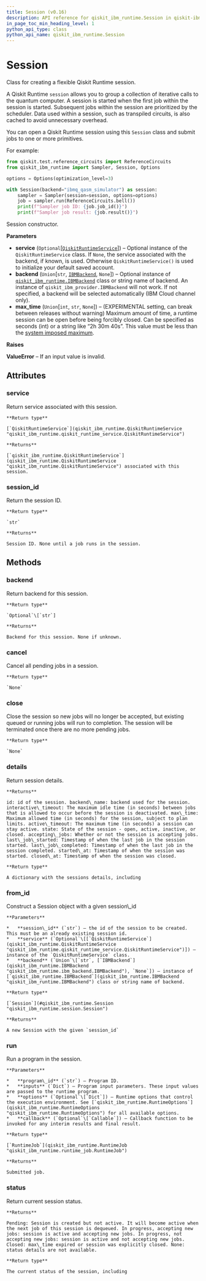 ```yaml
---
title: Session (v0.16)
description: API reference for qiskit_ibm_runtime.Session in qiskit-ibm-runtime v0.16
in_page_toc_min_heading_level: 1
python_api_type: class
python_api_name: qiskit_ibm_runtime.Session
---
```


# Session

<Class id="qiskit_ibm_runtime.Session" isDedicatedPage={true} github="https://github.com/qiskit/qiskit-ibm-runtime/tree/stable/0.16/qiskit_ibm_runtime/session.py" signature="Session(service=None, backend=None, max_time=None)" modifiers="class">
  Class for creating a flexible Qiskit Runtime session.

  A Qiskit Runtime `session` allows you to group a collection of iterative calls to the quantum computer. A session is started when the first job within the session is started. Subsequent jobs within the session are prioritized by the scheduler. Data used within a session, such as transpiled circuits, is also cached to avoid unnecessary overhead.

  You can open a Qiskit Runtime session using this `Session` class and submit jobs to one or more primitives.

  For example:

  ```python
  from qiskit.test.reference_circuits import ReferenceCircuits
  from qiskit_ibm_runtime import Sampler, Session, Options

  options = Options(optimization_level=3)

  with Session(backend="ibmq_qasm_simulator") as session:
      sampler = Sampler(session=session, options=options)
      job = sampler.run(ReferenceCircuits.bell())
      print(f"Sampler job ID: {job.job_id()}")
      print(f"Sampler job result: {job.result()}")
  ```

  Session constructor.

  **Parameters**

  *   **service** (`Optional`\[[`QiskitRuntimeService`](qiskit_ibm_runtime.QiskitRuntimeService "qiskit_ibm_runtime.qiskit_runtime_service.QiskitRuntimeService")]) – Optional instance of the `QiskitRuntimeService` class. If `None`, the service associated with the backend, if known, is used. Otherwise `QiskitRuntimeService()` is used to initialize your default saved account.
  *   **backend** (`Union`\[`str`, [`IBMBackend`](qiskit_ibm_runtime.IBMBackend "qiskit_ibm_runtime.ibm_backend.IBMBackend"), `None`]) – Optional instance of [`qiskit_ibm_runtime.IBMBackend`](qiskit_ibm_runtime.IBMBackend "qiskit_ibm_runtime.IBMBackend") class or string name of backend. An instance of `qiskit_ibm_provider.IBMBackend` will not work. If not specified, a backend will be selected automatically (IBM Cloud channel only).
  *   **max\_time** (`Union`\[`int`, `str`, `None`]) – (EXPERIMENTAL setting, can break between releases without warning) Maximum amount of time, a runtime session can be open before being forcibly closed. Can be specified as seconds (int) or a string like “2h 30m 40s”. This value must be less than the [system imposed maximum](https://qiskit.org/documentation/partners/qiskit_ibm_runtime/faqs/max_execution_time.html).

  **Raises**

  **ValueError** – If an input value is invalid.

  ## Attributes

  ### service

  <Attribute id="qiskit_ibm_runtime.Session.service">
    Return service associated with this session.

    **Return type**

    [`QiskitRuntimeService`](qiskit_ibm_runtime.QiskitRuntimeService "qiskit_ibm_runtime.qiskit_runtime_service.QiskitRuntimeService")

    **Returns**

    [`qiskit_ibm_runtime.QiskitRuntimeService`](qiskit_ibm_runtime.QiskitRuntimeService "qiskit_ibm_runtime.QiskitRuntimeService") associated with this session.
  </Attribute>

  ### session\_id

  <Attribute id="qiskit_ibm_runtime.Session.session_id">
    Return the session ID.

    **Return type**

    `str`

    **Returns**

    Session ID. None until a job runs in the session.
  </Attribute>

  ## Methods

  ### backend

  <Function id="qiskit_ibm_runtime.Session.backend" signature="backend()">
    Return backend for this session.

    **Return type**

    `Optional`\[`str`]

    **Returns**

    Backend for this session. None if unknown.
  </Function>

  ### cancel

  <Function id="qiskit_ibm_runtime.Session.cancel" signature="cancel()">
    Cancel all pending jobs in a session.

    **Return type**

    `None`
  </Function>

  ### close

  <Function id="qiskit_ibm_runtime.Session.close" signature="close()">
    Close the session so new jobs will no longer be accepted, but existing queued or running jobs will run to completion. The session will be terminated once there are no more pending jobs.

    **Return type**

    `None`
  </Function>

  ### details

  <Function id="qiskit_ibm_runtime.Session.details" signature="details()">
    Return session details.

    **Returns**

    id: id of the session. backend\_name: backend used for the session. interactive\_timeout: The maximum idle time (in seconds) between jobs that is allowed to occur before the session is deactivated. max\_time: Maximum allowed time (in seconds) for the session, subject to plan limits. active\_timeout: The maximum time (in seconds) a session can stay active. state: State of the session - open, active, inactive, or closed. accepting\_jobs: Whether or not the session is accepting jobs. last\_job\_started: Timestamp of when the last job in the session started. last\_job\_completed: Timestamp of when the last job in the session completed. started\_at: Timestamp of when the session was started. closed\_at: Timestamp of when the session was closed.

    **Return type**

    A dictionary with the sessions details, including
  </Function>

  ### from\_id

  <Function id="qiskit_ibm_runtime.Session.from_id" signature="from_id(session_id, service=None, backend=None)" modifiers="classmethod">
    Construct a Session object with a given session\_id

    **Parameters**

    *   **session\_id** (`str`) – the id of the session to be created. This must be an already existing session id.
    *   **service** (`Optional`\[[`QiskitRuntimeService`](qiskit_ibm_runtime.QiskitRuntimeService "qiskit_ibm_runtime.qiskit_runtime_service.QiskitRuntimeService")]) – instance of the `QiskitRuntimeService` class.
    *   **backend** (`Union`\[`str`, [`IBMBackend`](qiskit_ibm_runtime.IBMBackend "qiskit_ibm_runtime.ibm_backend.IBMBackend"), `None`]) – instance of [`qiskit_ibm_runtime.IBMBackend`](qiskit_ibm_runtime.IBMBackend "qiskit_ibm_runtime.IBMBackend") class or string name of backend.

    **Return type**

    [`Session`](#qiskit_ibm_runtime.Session "qiskit_ibm_runtime.session.Session")

    **Returns**

    A new Session with the given `session_id`
  </Function>

  ### run

  <Function id="qiskit_ibm_runtime.Session.run" signature="run(program_id, inputs, options=None, callback=None, result_decoder=None)">
    Run a program in the session.

    **Parameters**

    *   **program\_id** (`str`) – Program ID.
    *   **inputs** (`Dict`) – Program input parameters. These input values are passed to the runtime program.
    *   **options** (`Optional`\[`Dict`]) – Runtime options that control the execution environment. See [`qiskit_ibm_runtime.RuntimeOptions`](qiskit_ibm_runtime.RuntimeOptions "qiskit_ibm_runtime.RuntimeOptions") for all available options.
    *   **callback** (`Optional`\[`Callable`]) – Callback function to be invoked for any interim results and final result.

    **Return type**

    [`RuntimeJob`](qiskit_ibm_runtime.RuntimeJob "qiskit_ibm_runtime.runtime_job.RuntimeJob")

    **Returns**

    Submitted job.
  </Function>

  ### status

  <Function id="qiskit_ibm_runtime.Session.status" signature="status()">
    Return current session status.

    **Returns**

    Pending: Session is created but not active. It will become active when the next job of this session is dequeued. In progress, accepting new jobs: session is active and accepting new jobs. In progress, not accepting new jobs: session is active and not accepting new jobs. Closed: max\_time expired or session was explicitly closed. None: status details are not available.

    **Return type**

    The current status of the session, including
  </Function>
</Class>

